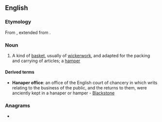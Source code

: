==English==

===Etymology===
From {{bor|en|ML.|hanaperium|t=a large vase}}, extended from {{m|la|hanappus|hanapus|t=bowl, cup}}. {{doublet|en|hamper|nap|nappy}}

===Noun===
{{en-noun}}

# A kind of [[basket]], usually of [[wickerwork]], and adapted for the packing and carrying of articles; a [[hamper]]

====Derived terms====
* '''Hanaper office''': an office of the English court of chancery in which writs relating to the business of the public, and the returns to them, were anciently kept in a hanaper or hamper - [[Blackstone]]

===Anagrams===
* {{anagrams|en|a=aaehnpr|heparan|raphane}}

{{topics|en|Containers}}